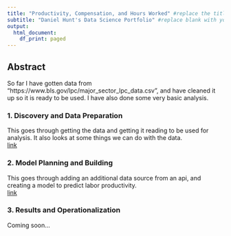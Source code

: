 ```yaml
---
title: "Productivity, Compensation, and Hours Worked" #replace the title with something short and catchy to represent your project
subtitle: "Daniel Hunt's Data Science Portfolio" #replace blank with your name
output:
  html_document:
    df_print: paged
---
```


## Abstract

So far I have gotten data from "https://www.bls.gov/lpc/major_sector_lpc_data.csv", and have cleaned it up so it is ready to be used. I have also done some very basic analysis.

### 1. Discovery and Data Preparation
This goes through getting the data and getting it reading to be used for analysis. It also looks at some things we can do with the data.  
<a href="deliverable1.html">link</a>

### 2. Model Planning and Building

This goes through adding an additional data source from an api, and creating a model to predict labor productivity.   
<a href="deliverable2.html">link</a>

### 3. Results and Operationalization

Coming soon...

